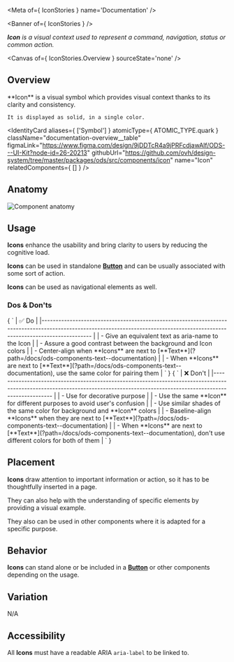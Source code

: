 
<Meta of={ IconStories } name='Documentation' />

<Banner of={ IconStories } />

_**Icon** is a visual context used to represent a command, navigation, status or common action._

<Canvas of={ IconStories.Overview } sourceState='none' />

## Overview

<div className="documentation-overview">
  <div>
    **Icon** is a visual symbol which provides visual context thanks to its clarity and consistency.

    It is displayed as solid, in a single color.
  </div>

  <IdentityCard aliases={ ['Symbol'] }
                atomicType={ ATOMIC_TYPE.quark }
                className="documentation-overview__table"
                figmaLink="https://www.figma.com/design/9jDDTcR4a9jPRFcdjawAlf/ODS---UI-Kit?node-id=26-20213"
                githubUrl="https://github.com/ovh/design-system/tree/master/packages/ods/src/components/icon"
                name="Icon"
                relatedComponents={ [] } />
</div>

## Anatomy

![Component anatomy](components/icon/anatomy.png "Component anatomy")

## Usage

**Icons** enhance the usability and bring clarity to users by reducing the cognitive load.

**Icons** can be used in standalone [**Button**](?path=/docs/ods-components-button--documentation) and can be usually associated with some sort of action.

**Icons** can be used as navigational elements as well.

### Dos & Don'ts

<Markdown className="documentation-do-table">
  { `
| ✅ Do                                                                                                                                                                           |
|------------------------------------------------------------------------------------------------------------------------------------------------------------------------------ |
| - Give an equivalent text as aria-name to the Icon                                                                                                                             |
| - Assure a good contrast between the background and Icon colors                                                                                                                |
| - Center-align when **Icons** are next to [**Text**](?path=/docs/ods-components-text--documentation)                                                                    |
| - When **Icons** are next to [**Text**](?path=/docs/ods-components-text--documentation), use the same color for pairing them                                            |
` }
</Markdown>

<Markdown className="documentation-dont-table">
  { `
| ❌ Don't                                                                                                                                                                          |
|-------------------------------------------------------------------------------------------------------------------------------------------------------------------------------- |
| - Use for decorative purpose                                                                                                                                                     |
| - Use the same **Icon** for different purposes to avoid user's confusion                                                                                                         |
| - Use similar shades of the same color for background and **Icon** colors                                                                                                        |
| - Baseline-align **Icons** when they are next to [**Text**](?path=/docs/ods-components-text--documentation)                                                               |
| - When **Icons** are next to [**Text**](?path=/docs/ods-components-text--documentation), don't use different colors for both of them                                      |
` }
</Markdown>

## Placement

**Icons** draw attention to important information or action, so it has to be thoughtfully inserted in a page.

They can also help with the understanding of specific elements by providing a visual example.

They also can be used in other components where it is adapted for a specific purpose.

## Behavior

**Icons** can stand alone or be included in a [**Button**](?path=/docs/ods-components-button--documentation) or other components depending on the usage.

## Variation

N/A

## Accessibility

All **Icons** must have a readable ARIA `aria-label` to be linked to.
